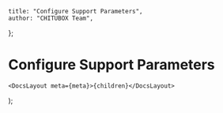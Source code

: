 
	title: "Configure Support Parameters",
	author: "CHITUBOX Team",
};

# Configure Support Parameters

	<DocsLayout meta={meta}>{children}</DocsLayout>
);

